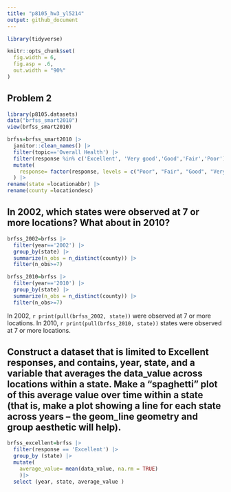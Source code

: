 ```yaml
---
title: "p8105_hw3_yl5214"
output: github_document
---
```


```r
library(tidyverse)

knitr::opts_chunk$set(
  fig.width = 6,
  fig.asp = .6,
  out.width = "90%"
)
```

## Problem 2
```r
library(p8105.datasets)
data("brfss_smart2010")
view(brfss_smart2010)
```

```r
brfss=brfss_smart2010 |> 
  janitor::clean_names() |> 
  filter(topic=='Overall Health') |> 
  filter(response %in% c('Excellent', 'Very good','Good','Fair','Poor')) |> 
  mutate(
    response= factor(response, levels = c("Poor", "Fair", "Good", "Very good","Excellent"), ordered = TRUE)
  ) |> 
rename(state =locationabbr) |> 
rename(county =locationdesc)
```

## In 2002, which states were observed at 7 or more locations? What about in 2010?
```r
brfss_2002=brfss |> 
  filter(year=='2002') |> 
  group_by(state) |> 
  summarize(n_obs = n_distinct(county)) |> 
  filter(n_obs>=7)

brfss_2010=brfss |> 
  filter(year=='2010') |> 
  group_by(state) |> 
  summarize(n_obs = n_distinct(county)) |> 
  filter(n_obs>=7)
```
In 2002, `r print(pull(brfss_2002, state))` were observed at 7 or more locations. 
In 2010, `r print(pull(brfss_2010, state))` states were observed at 7 or more locations.


## Construct a dataset that is limited to Excellent responses, and contains, year, state, and a variable that averages the data_value across locations within a state. Make a “spaghetti” plot of this average value over time within a state (that is, make a plot showing a line for each state across years – the geom_line geometry and group aesthetic will help).

```r
brfss_excellent=brfss |> 
  filter(response == 'Excellent') |> 
  group_by (state) |> 
  mutate(
    average_value= mean(data_value, na.rm = TRUE)
    )|> 
  select (year, state, average_value )
  
```

